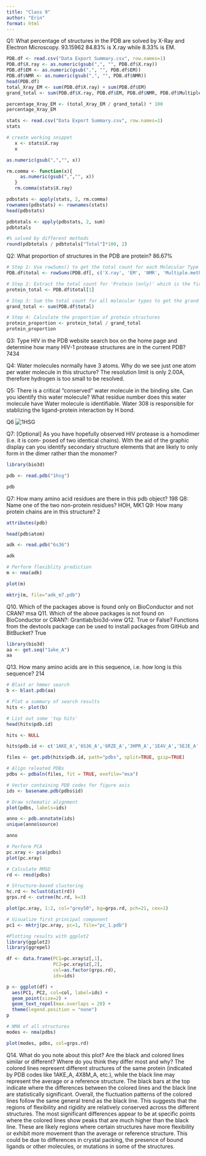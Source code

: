 ```yaml
---
title: "Class 9"
author: "Erin"
format: html
---
```

Q1: What percentage of structures in the PDB are solved by X-Ray and Electron Microscopy.
93.15962 
84.83% is X.ray while 8.33% is EM.
```r
PDB.df <- read.csv("Data Export Summary.csv", row.names=1)
PDB.df$X.ray <- as.numeric(gsub(",", "", PDB.df$X.ray))
PDB.df$EM <- as.numeric(gsub(",", "", PDB.df$EM))
PDB.df$NMR <- as.numeric(gsub(",", "", PDB.df$NMR))
head(PDB.df)
total_Xray_EM <- sum(PDB.df$X.ray) + sum(PDB.df$EM)
grand_total <- sum(PDB.df$X.ray, PDB.df$EM, PDB.df$NMR, PDB.df$Multiple.methods, PDB.df$Neutron, PDB.df$Other)

percentage_Xray_EM <- (total_Xray_EM / grand_total) * 100
percentage_Xray_EM
```
```r
stats <- read.csv("Data Export Summary.csv", row.names=1)
stats
```
```r
# create working snippet
   x <- stats$X.ray
   x
```
```r
as.numeric(gsub(",","", x))
```
```r
rm.comma <- function(x){
     as.numeric(gsub(",","", x))
   }
   rm.comma(stats$X.ray)
```
```r
pdbstats <- apply(stats, 2, rm.comma)
rownames(pdbstats) <- rownames(stats)
head(pdbstats)
```
```r
pdbtotals <- apply(pdbstats, 2, sum)
pdbtotals
```
```r
#% solved by different methods
round(pdbtotals / pdbtotals["Total"]*100, 2)
```



Q2: What proportion of structures in the PDB are protein? 86.67%
```r
# Step 1: Use rowSums() to get the total count for each Molecular Type
PDB.df$total <- rowSums(PDB.df[, c('X.ray', 'EM', 'NMR', 'Multiple.methods', 'Neutron', 'Other')], na.rm = TRUE)

# Step 2: Extract the total count for 'Protein (only)' which is the first row in the dataset
protein_total <- PDB.df$total[1]

# Step 3: Sum the total count for all molecular types to get the grand total
grand_total <- sum(PDB.df$total)

# Step 4: Calculate the proportion of protein structures
protein_proportion <- protein_total / grand_total
protein_proportion
```


Q3: Type HIV in the PDB website search box on the home page and determine how many HIV-1 protease structures are in the current PDB?
7434

Q4: Water molecules normally have 3 atoms. Why do we see just one atom per water molecule in this structure? The resolution limit is only 2.00A, therefore hydrogen is too small to be resolved.

Q5: There is a critical “conserved” water molecule in the binding site. Can you identify this water molecule? What residue number does this water molecule have
Water molecule is identifiable. Water 308 is responsible for stablizing the ligand-protein interaction by H bond.

Q6
![1HSG](1HSG.png)

Q7: [Optional] As you have hopefully observed HIV protease is a homodimer (i.e. it is com- posed of two identical chains). With the aid of the graphic display can you identify secondary structure elements that are likely to only form in the dimer rather than the monomer?

```r
library(bio3d)
```

```r
pdb <- read.pdb("1hsg")
```
```r
pdb
```
Q7: How many amino acid residues are there in this pdb object? 
198
Q8: Name one of the two non-protein residues? 
HOH, MK1
Q9: How many protein chains are in this structure? 
2

```r
attributes(pdb)
```
```r
head(pdb$atom)
```
```r
adk <- read.pdb("6s36")
```
```r
adk
```
```r
# Perform flexiblity prediction
m <- nma(adk)
```
```r
plot(m)
```
```r
mktrj(m, file="adk_m7.pdb")
```
Q10. Which of the packages above is found only on BioConductor and not CRAN? 
msa
Q11. Which of the above packages is not found on BioConductor or CRAN?: 
Grantlab/bio3d-view
Q12. True or False? Functions from the devtools package can be used to install packages from GitHub and BitBucket? True

```r
library(bio3d)
aa <- get.seq("1ake_A")
aa
```
Q13. How many amino acids are in this sequence, i.e. how long is this sequence?
214
```r
# Blast or hmmer search 
b <- blast.pdb(aa)
```
```r
# Plot a summary of search results
hits <- plot(b)
```
```r
# List out some 'top hits'
head(hits$pdb.id)
```
```r
hits <- NULL
```


```r
hits$pdb.id <- c('1AKE_A','6S36_A','6RZE_A','3HPR_A','1E4V_A','5EJE_A','1E4Y_A','3X2S_A','6HAP_A','6HAM_A','4K46_A','3GMT_A','4PZL_A')
```
```r
files <- get.pdb(hits$pdb.id, path="pdbs", split=TRUE, gzip=TRUE)
```
```r
# Align releated PDBs
pdbs <- pdbaln(files, fit = TRUE, exefile="msa")
```
```r
# Vector containing PDB codes for figure axis
ids <- basename.pdb(pdbs$id)

# Draw schematic alignment
plot(pdbs, labels=ids)
```
```r
anno <- pdb.annotate(ids)
unique(anno$source)
```
```r
anno
```
```r
# Perform PCA
pc.xray <- pca(pdbs)
plot(pc.xray)
```
```r
# Calculate RMSD
rd <- rmsd(pdbs)

# Structure-based clustering
hc.rd <- hclust(dist(rd))
grps.rd <- cutree(hc.rd, k=3)

plot(pc.xray, 1:2, col="grey50", bg=grps.rd, pch=21, cex=1)
```
```r
# Visualize first principal component
pc1 <- mktrj(pc.xray, pc=1, file="pc_1.pdb")
```

```r
#Plotting results with ggplot2
library(ggplot2)
library(ggrepel)

df <- data.frame(PC1=pc.xray$z[,1], 
                 PC2=pc.xray$z[,2], 
                 col=as.factor(grps.rd),
                 ids=ids)

p <- ggplot(df) + 
  aes(PC1, PC2, col=col, label=ids) +
  geom_point(size=2) +
  geom_text_repel(max.overlaps = 20) +
  theme(legend.position = "none")
p
```
```r
# NMA of all structures
modes <- nma(pdbs)
```
```r
plot(modes, pdbs, col=grps.rd)
```
Q14. What do you note about this plot? Are the black and colored lines similar or different? Where do you think they differ most and why?
The colored lines represent different structures of the same protein (indicated by PDB codes like 1AKE_A, 4X8M_A, etc.), while the black line may represent the average or a reference structure. The black bars at the top indicate where the differences between the colored lines and the black line are statistically significant. Overall, the fluctuation patterns of the colored lines follow the same general trend as the black line. This suggests that the regions of flexibility and rigidity are relatively conserved across the different structures. The most significant differences appear to be at specific points where the colored lines show peaks that are much higher than the black line. These are likely regions where certain structures have more flexibility or exhibit more movement than the average or reference structure. This could be due to differences in crystal packing, the presence of bound ligands or other molecules, or mutations in some of the structures.
